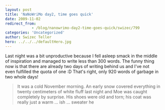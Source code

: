 ```yaml
---
layout: post
title: 'NaNoWriMo day2, time goes quick'
date: 2009-11-02
redirect_from: 
            - /blog/nanowrimo-day2-time-goes-quick/swizec/799
categories: 'Uncategorized'
author: Swizec Teller
hero: ../../../defaultHero.jpg
---
```

Last night was a bit unproductive because I fell asleep smack in the middle of inspiration and managed to write less than 300 words. The funny thing now is that there are already two days of writing behind us and I've not even fulfilled the quota of one :D That's right, only 920 words of garbage in two whole days!

> It was a cold November morning. An early snow covered everything in twenty centimeters of white fluff last night and Moe was caught completely by surprise. His shoes were old and torn; his coat was really just a warm ... ish ... sweater he
